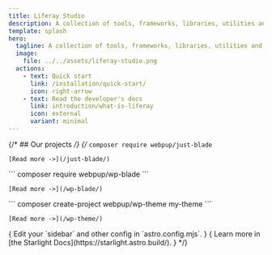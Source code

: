 ```yaml
---
title: Liferay Studio
description: A collection of tools, frameworks, libraries, utilities and learning resources for Liferay developers.
template: splash
hero:
  tagline: A collection of tools, frameworks, libraries, utilities and learning resources for Liferay developers.
  image:
    file: ../../assets/liferay-studio.png
  actions:
    - text: Quick start
      link: /installation/quick-start/
      icon: right-arrow
    - text: Read the developer's docs
      link: introduction/what-is-liferay
      icon: external
      variant: minimal
---
```





{/* ## Our projects */}
{/* 
<CardGrid stagger>
  <Card title="Just-Blade" icon="pencil" link="/just-blade/">
    ``` composer require webpup/just-blade ```   

    [Read more ->](/just-blade/)

  </Card>

  <Card title="WP-Blade" icon="add-document" link="/wp-blade/">
    ``` composer require webpup/wp-blade ```   

    [Read more ->](/wp-blade/)

  </Card>

  <Card title="WP-Theme" icon="add-document" link="/wp-theme/">
     ``` composer create-project webpup/wp-theme my-theme ```   

    [Read more ->](/wp-theme/)
  </Card>
  { <Card title="Configure your site" icon="setting">
    Edit your `sidebar` and other config in `astro.config.mjs`.
  </Card> }
  { <Card title="Read the docs" icon="open-book">
    Learn more in [the Starlight Docs](https://starlight.astro.build/).
  </Card> }
</CardGrid> */}